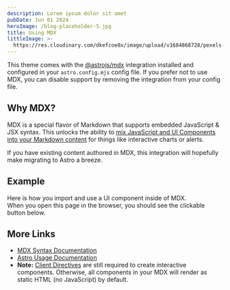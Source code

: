 ```yaml
---
description: Lorem ipsum dolor sit amet
pubDate: Jun 01 2024
heroImage: /blog-placeholder-5.jpg
title: Using MDX
littleImage: >-
  https://res.cloudinary.com/dkefcoe8x/image/upload/v1684868728/pexels-photo-1034584.jpg
---
```


This theme comes with the [@astrojs/mdx](https://docs.astro.build/en/guides/integrations-guide/mdx/) integration installed and configured in your `astro.config.mjs` config file. If you prefer not to use MDX, you can disable support by removing the integration from your config file.

## Why MDX?

MDX is a special flavor of Markdown that supports embedded JavaScript & JSX syntax. This unlocks the ability to [mix JavaScript and UI Components into your Markdown content](https://docs.astro.build/en/guides/markdown-content/#mdx-features) for things like interactive charts or alerts.

If you have existing content authored in MDX, this integration will hopefully make migrating to Astro a breeze.

## Example

Here is how you import and use a UI component inside of MDX.\
When you open this page in the browser, you should see the clickable button below.

## More Links

* [MDX Syntax Documentation](https://mdxjs.com/docs/what-is-mdx)
* [Astro Usage Documentation](https://docs.astro.build/en/guides/markdown-content/#markdown-and-mdx-pages)
* **Note:** [Client Directives](https://docs.astro.build/en/reference/directives-reference/#client-directives) are still required to create interactive components. Otherwise, all components in your MDX will render as static HTML (no JavaScript) by default.

<ImageInsert src="https://res.cloudinary.com/dkefcoe8x/image/upload/v1686659753/IMG_2634.jpg" alt="chair" width={150} heigth={150} />

